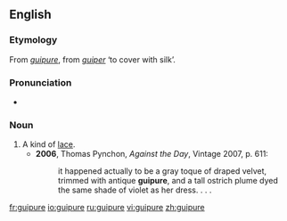 ==English==

===Etymology===
From {{etyl|fr}} ''[[#French|guipure]]'', from ''[[guiper]]'' ‘to cover with silk’.

===Pronunciation===
* {{IPA|/giːˈpjʊə/}}

===Noun===
{{en-noun}}

# A kind of [[lace]].
#* '''2006''', Thomas Pynchon, ''Against the Day'', Vintage 2007, p. 611:
#*: it happened actually to be a gray toque of draped velvet, trimmed with antique '''guipure''', and a tall ostrich plume dyed the same shade of violet as her dress. . . .

[[fr:guipure]]
[[io:guipure]]
[[ru:guipure]]
[[vi:guipure]]
[[zh:guipure]]